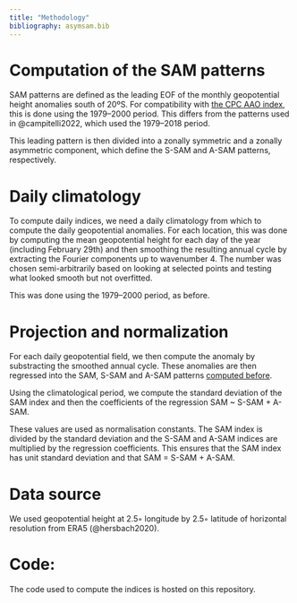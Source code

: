 ```yaml
---
title: "Methodology"
bibliography: asymsam.bib
---
```


# Computation of the SAM patterns {#patterns}

SAM patterns are defined as the leading EOF of the monthly geopotential height anomalies south of 20ºS.
For compatibility with [the CPC AAO index](https://www.cpc.ncep.noaa.gov/products/precip/CWlink/daily_ao_index/aao/aao.shtml), this is done using the 1979--2000 period.
This differs from the patterns used in @campitelli2022, which used the 1979--2018 period.

This leading pattern is then divided into a zonally symmetric and a zonally asymmetric component, which define the S-SAM and A-SAM patterns, respectively.

# Daily climatology

To compute daily indices, we need a daily climatology from which to compute the daily geopotential anomalies.
For each location, this was done by computing the mean geopotential height for each day of the year (including February 29th) and then smoothing the resulting annual cycle by extracting the Fourier components up to wavenumber 4.
The number was chosen semi-arbitrarily based on looking at selected points and testing what looked smooth but not overfitted.

This was done using the 1979--2000 period, as before.

# Projection and normalization

For each daily geopotential field, we then compute the anomaly by substracting the smoothed annual cycle.
These anomalies are then regressed into the SAM, S-SAM and A-SAM patterns [computed before](#patterns).

Using the climatological period, we compute the standard deviation of the SAM index and then the coefficients of the regression SAM \~ S-SAM + A-SAM.

These values are used as normalisation constants.
The SAM index is divided by the standard deviation and the S-SAM and A-SAM indices are multiplied by the regression coefficients.
This ensures that the SAM index has unit standard deviation and that SAM = S-SAM + A-SAM.

# Data source

We used geopotential height at 2.5◦ longitude by 2.5◦ latitude of horizontal resolution from ERA5 (@hersbach2020).

# Code:

The code used to compute the indices is hosted on this repository.
